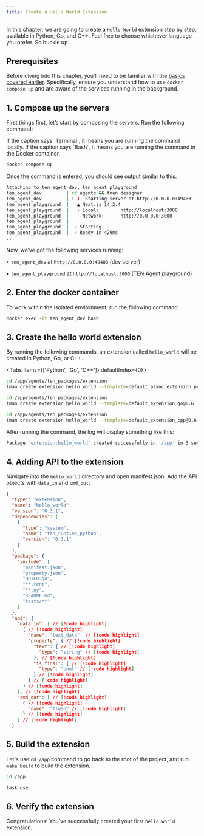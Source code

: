```yaml
---
title: Create a Hello World Extension
---
```


In this chapter, we are going to create a `Hello World` extension step by step, available in Python, Go, and C++. Feel free to choose whichever language you prefer. So buckle up.

## Prerequisites

Before diving into this chapter, you’ll need to be familiar with the [basics covered earlier](./demo). Specifically, ensure you understand how to use `docker compose up` and are aware of the services running in the background.

## 1. Compose up the servers

First things first, let’s start by composing the servers. Run the following command:

<Callout>
  If the caption says `Terminal`, it means you are running the command locally.
  If the caption says `Bash`, it means you are running the command in the Docker
  container.
</Callout>

```bash title="Terminal"
docker compose up
```

Once the command is entered, you should see output similar to this:

```bash title="Terminal"
Attaching to ten_agent_dev, ten_agent_playground
ten_agent_dev         | cd agents && tman designer
ten_agent_dev         | :-)  Starting server at http://0.0.0.0:49483
ten_agent_playground  |   ▲ Next.js 14.2.4
ten_agent_playground  |   - Local:        http://localhost:3000
ten_agent_playground  |   - Network:      http://0.0.0.0:3000
ten_agent_playground  |
ten_agent_playground  |  ✓ Starting...
ten_agent_playground  |  ✓ Ready in 429ms
...
```

Now, we’ve got the following services running:

• `ten_agent_dev` at `http://0.0.0.0:49483` (dev server)

• `ten_agent_playground` at `http://localhost:3000` (TEN Agent playground)

## 2. Enter the docker container

To work within the isolated environment, run the following command:

```bash title="Terminal"
docker exec -it ten_agent_dev bash
```

## 3. Create the hello world extension

By running the following commands, an extension called `hello_world` will be created in Python, Go, or C++.


<Tabs items={['Python', 'Go', 'C++']} defaultIndex={0}>
  <Tab>

```bash title="Bash"
cd /app/agents/ten_packages/extension
tman create extension hello_world --template=default_async_extension_python@0.6 --template-data class_name_prefix=HelloWorld
```

  </Tab>
  <Tab>

```bash title="Bash"
cd /app/agents/ten_packages/extension
tman create extension hello_world --template=default_extension_go@0.6 --template-data class_name_prefix=HelloWorld
```

  </Tab>
  <Tab>

```bash title="Bash"
cd /app/agents/ten_packages/extension
tman create extension hello_world --template=default_extension_cpp@0.6 --template-data class_name_prefix=HelloWorld
```

  </Tab>
</Tabs>

After running the command, the log will display something like this:

```bash title="Bash"
Package 'extension:hello_world' created successfully in '/app' in 3 seconds.
```

## 4. Adding API to the extension

Navigate into the `hello_world` directory and open manifest.json. Add the API objects with `data_in` and `cmd_out`:

```json title="./hello_world/manifest.json"
{
  "type": "extension",
  "name": "hello_world",
  "version": "0.3.1",
  "dependencies": [
    {
      "type": "system",
      "name": "ten_runtime_python",
      "version": "0.3.1"
    }
  ],
  "package": {
    "include": [
      "manifest.json",
      "property.json",
      "BUILD.gn",
      "**.tent",
      "**.py",
      "README.md",
      "tests/**"
    ]
  },
  "api": {
    "data_in": [ // [!code highlight]
      { // [!code highlight]
        "name": "text_data", // [!code highlight]
        "property": { // [!code highlight]
          "text": { // [!code highlight]
            "type": "string" // [!code highlight]
          }, // [!code highlight]
          "is_final": { // [!code highlight]
            "type": "bool" // [!code highlight]
          } // [!code highlight]
        } // [!code highlight]
      } // [!code highlight]
    ], // [!code highlight]
    "cmd_out": [ // [!code highlight]
      { // [!code highlight]
        "name": "flush" // [!code highlight]
      } // [!code highlight]
    ] // [!code highlight]
  }
```

## 5. Build the extension

Let's use `cd /app` command to go back to the root of the project, and run `make build` to build the extension.

```bash title="Bash"
cd /app

task use
```

## 6. Verify the extension

Congratulations! You’ve successfully created your first `hello_world` extension.
